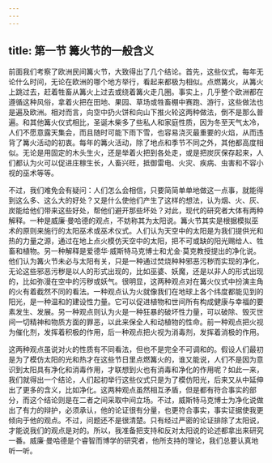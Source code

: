 ```yaml
---
---
---
```

title: 第一节 篝火节的一般含义
---




前面我们考察了欧洲民间篝火节，大致得出了几个结论。首先，这些仪式，每年无论什么时间，无论在欧洲的哪个地方举行，看起来都极为相似。点燃篝火，从篝火上跳过去，赶着牲畜从篝火上过去或绕着篝火走几圈。事实上，几乎整个欧洲都在遵循这种风俗，拿着火把在田地、果园、草场或牲畜棚中赛跑、游行，这些做法也是遍及欧洲。相对而言，向空中扔火饼和向山下推火轮这两种做法，倒不是那么普遍。和其他篝火仪式相比，圣诞木柴多了些私人和家庭性质，因为冬至天气太冷，人们不愿意露天集会，而且随时可能下雨下雪，也容易浇灭最重要的火焰，从而违背了篝火活动的初衷。每年的篝火活动，除了地点和季节不同之外，其他都高度相似。无论是用固定的木头生火，还是举着火把到各处走，或是把炭灰保存起来，人们都认为火可以促进庄稼生长，人畜兴旺，抵御雷电、火灾、疾病、虫害和不容小视的巫术等等。

不过，我们难免会有疑问：人们怎么会相信，只要简简单单地做这一点事，就能得到这么多、这么大的好处？又是什么使他们产生了这样的想法，认为烟、火、灰、炭能给他们带来这些好处，帮他们避开那些坏处？对此，现代的研究者大体有两种解释。一种是威廉·曼哈德的观点，不妨称其为太阳说。篝火节其实是根据模拟巫术的原则来施行的太阳巫术或巫术仪式。人们认为天空中的太阳是为我们提供光和热的力量之源，通过在地上点火模仿天空中的太阳，把不可或缺的阳光赐给人、牲畜和植物。另一种解释是爱德华·威斯特马克博士和尤金·莫克教授提出的净化说。他们认为篝火节未必与太阳有关，只是一种通过焚烧种种邪恶污秽而实现的净化，无论这些邪恶污秽是以人的形式出现的，比如巫婆、妖魔，还是以非人的形式出现的，比如弥漫在空中的污秽或妖气。很明显，这两种观点对在篝火仪式中扮演主角的火有着截然不同的看法。一种观点认为火就像我们在地球上各个纬度都能见到的阳光，是一种温和的建设性力量。它可以促进植物和世间所有构成健康与幸福的要素发生、发展。另一种观点则认为火是一种狂暴的破坏性力量，可以破除、毁灭世间一切精神和物质方面的罪恶，以此来保全人和动植物的性命。前一种观点把火视为催化剂，发挥着积极的作用，后一种观点把火视为消毒剂，发挥着消极的作用。

这两种观点虽说对火的性质有不同看法，但也不是完全不可调和的。假设人们最初是为了模仿太阳的光和热才在这些节日里点燃篝火的，谁又能说，人们不是因为意识到太阳具有净化和消毒作用，才联想到火也有消毒和净化的作用呢？如此一来，我们就得出一个结论，人们起初举行这些仪式只是为了模仿阳光，后来又从中延伸出了更多的含义，比如净化。这两种观点虽然相互矛盾，但是都有符合事实的部分，而这个结论则是在二者之间采取中间立场。不过，威斯特马克博士为净化说做出了有力的辩护，必须承认，他的论证很有分量，也更符合事实，事实证据使我更倾向于他的观点。不过，问题还不是很清楚。只有经过严密的论证排除了太阳说，才能说我们的观点是对的。所以，我准备把支持和反对太阳说的论述都拿出来研究一番。威廉·曼哈德是个睿智而博学的研究者，他所支持的理论，我们总要认真地听一听。